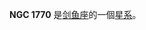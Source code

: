 {{NGCInfoBox|NGCID=NGC 1770|發現者=詹姆士·丹露帕|發現日期=1826年8月3日|其他編號=ESO 56-SC35|曆元=J2000.0|赤經=4時57分18秒
|赤緯=-68°25'54"|星座=剑鱼座|星體=星系|星等=|表面亮度=|藍等=}}

'''NGC 1770''' 是[[剑鱼座|剑鱼座]]的一個[[星系|星系]]。

{{NGCReference|1770}}
{{Catalogs|NGC=1770}}